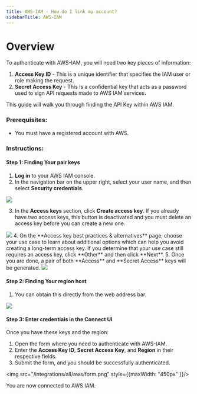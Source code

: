 ```yaml
---
title: AWS-IAM - How do I link my account?
sidebarTitle: AWS-IAM
---
```



# Overview

To authenticate with AWS-IAM, you will need two key pieces of information:
1. **Access Key ID** - This is a unique identifier that specifies the IAM user or role making the request.
2. **Secret Access Key** - This is a confidential key that acts as a password used to sign API requests made to AWS IAM services.

This guide will walk you through finding the API Key within AWS IAM.

### Prerequisites:

- You must have a registered account with AWS.

### Instructions:

#### Step 1: Finding Your pair keys
1. **Log in** to your AWS IAM console.
2. In the navigation bar on the upper right, select your user name, and then select **Security credentials**.
<img src="/integrations/all/aws/aws-profile.png" />

3. In the **Access keys** section, click **Create access key**. If you already have two access keys, this button is deactivated and you must delete an access key before you can create a new one.

<img src="/integrations/all/aws/aws_access_key.png" />
4. On the **Access key best practices & alternatives** page, choose your use case to learn about additional options which can help you avoid creating a long-term access key. If you determine that your use case still requires an access key, click **Other** and then click **Next**.
5. Once you are done, a pair of both **Access** and **Secret Access** keys will be generated.
<img src="/integrations/all/aws/keys.png" />

#### Step 2: Finding Your region host
1. You can obtain this directly from the web address bar.
<img src="/integrations/all/aws/region.png" />

#### Step 3: Enter credentials in the Connect UI

Once you have these keys and the region:
1. Open the form where you need to authenticate with AWS-IAM.
2. Enter the **Access Key ID**, **Secret Access Key**, and **Region** in their respective fields.
3. Submit the form, and you should be successfully authenticated.


<img src="/integrations/all/aws/form.png" style={{maxWidth: "450px" }}/>

You are now connected to AWS IAM.
